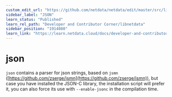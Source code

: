 ```yaml
---
custom_edit_url: "https://github.com/netdata/netdata/edit/master/src/libnetdata/json/README.md"
sidebar_label: "JSON"
learn_status: "Published"
learn_rel_path: "Developer and Contributor Corner/libnetdata"
sidebar_position: "1914080"
learn_link: "https://learn.netdata.cloud/docs/developer-and-contributor-corner/libnetdata/json"
---
```


# json

`json` contains a parser for json strings, based on `jsmn` ([https://github.com/zserge/jsmn](https://github.com/zserge/jsmn)), but case you have installed the JSON-C library, the installation script will prefer it, you can also force its use with `--enable-jsonc` in the compilation time.


